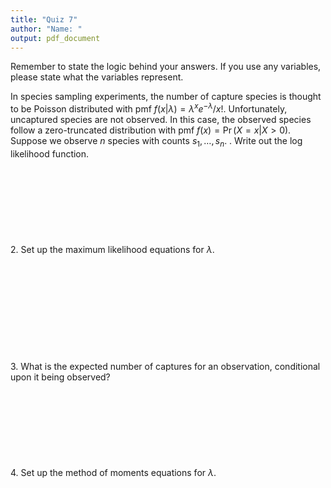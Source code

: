 ```yaml
---
title: "Quiz 7"
author: "Name: "
output: pdf_document
---
```


Remember to state the logic behind your answers.  If you use any variables, please state what the variables represent.

In species sampling experiments, the number of capture species is thought to be Poisson distributed with pmf $f(x | \lambda) = \lambda^{x} e^{-\lambda} / x!$.  Unfortunately, uncaptured species are not observed.  In this case, the observed species follow a zero-truncated distribution with pmf $f(x) = \Pr(X = x | X > 0)$.  Suppose we observe $n$ species with counts $s_{1}, \ldots, s_{n}$. \newline
1. Write out the log likelihood function.
    \
    \
    \
    \
    \
    \
    \
    \
    \
2. Set up the maximum likelihood equations for $\lambda$.  
    \
    \
    \
    \
    \
    \
    \
    \
    \
    \
3.  What is the expected number of captures for an observation, conditional upon it being observed?
\
\
\
\
\
\
\
\
\
4. Set up the method of moments equations for $\lambda$.
    